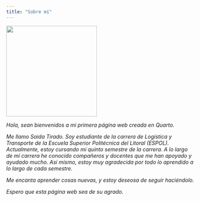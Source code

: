 ```yaml
---
title: "Sobre mí"
---
```


![](yo.png){width="242"}

*Hola, sean bienvenidos a mi primera página web creada en Quarto.*

*Me llamo Saida Tirado. Soy estudiante de la carrera de Logística y Transporte de la Escuela Superior Politécnica del Litoral (ESPOL). Actualmente, estoy cursando mi quinto semestre de la carrera. A lo largo de mi carrera he conocido compañeros y docentes que me han apoyado y ayudado mucho. Asi mismo, estoy muy agradecida por todo lo aprendido a lo largo de cada semestre.*

*Me encanta aprender cosas nuevas, y estoy deseosa de seguir haciéndolo.*

*Espero que esta página web sea de su agrado.*

